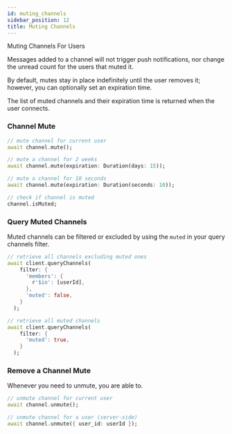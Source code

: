 ```yaml
---
id: muting_channels
sidebar_position: 12
title: Muting Channels
---
```


Muting Channels For Users

Messages added to a channel will not trigger push notifications, nor change the unread count for the users that muted it.

By default, mutes stay in place indefinitely until the user removes it; however, you can optionally set an expiration time.

The list of muted channels and their expiration time is returned when the user connects.

### Channel Mute

```dart
// mute channel for current user
await channel.mute();

// mute a channel for 2 weeks
await channel.mute(expiration: Duration(days: 15));

// mute a channel for 10 seconds
await channel.mute(expiration: Duration(seconds: 10));

// check if channel is muted
channel.isMuted;
```

### Query Muted Channels

Muted channels can be filtered or excluded by using the `muted` in your query channels filter.

```dart
// retrieve all channels excluding muted ones
await client.queryChannels(
    filter: {
      'members': {
        r'$in': [userId],
      },
      'muted': false,
    }
  );

// retrieve all muted channels
await client.queryChannels(
    filter: {
      'muted': true,
    }
  );
```

### Remove a Channel Mute

Whenever you need to unmute, you are able to.

```dart
// unmute channel for current user
await channel.unmute();

// unmute channel for a user (server-side)
await channel.unmute({ user_id: userId });
```
